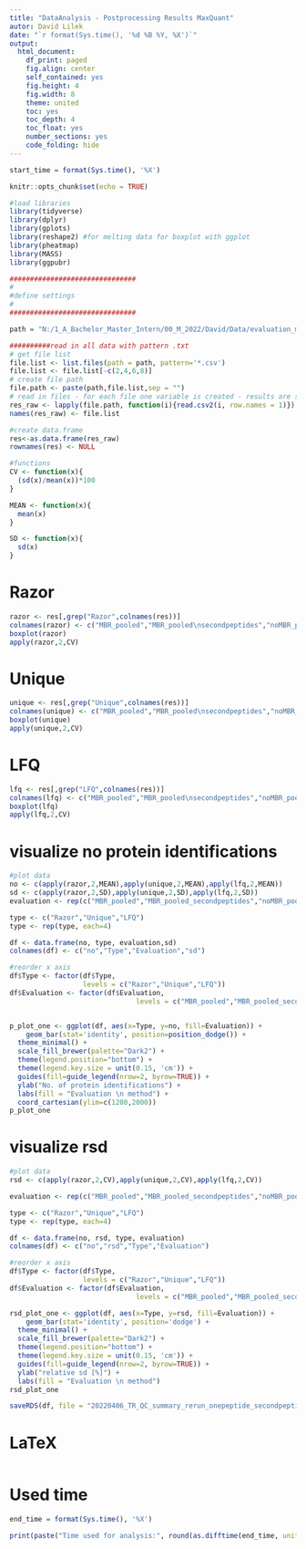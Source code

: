 ```yaml
---
title: "DataAnalysis - Postprocessing Results MaxQuant"
autor: David Lilek
date: "`r format(Sys.time(), '%d %B %Y, %X')`"
output:
  html_document:
    df_print: paged
    fig.align: center
    self_contained: yes
    fig.height: 4
    fig.width: 8
    theme: united
    toc: yes
    toc_depth: 4
    toc_float: yes
    number_sections: yes
    code_folding: hide
---
```


```r
start_time = format(Sys.time(), '%X')
```

```r
knitr::opts_chunk$set(echo = TRUE)
```

```r
#load libraries
library(tidyverse)
library(dplyr)
library(gplots)
library(reshape2) #for melting data for boxplot with ggplot
library(pheatmap)
library(MASS)
library(ggpubr)
```

```r
###############################
#
#define settings
#
###############################

path = "N:/1_A_Bachelor_Master_Intern/00_M_2022/David/Data/evaluation_masterthesis/QC/tmpfiles/qc_oneuniquepeptide/"

##########read in all data with pattern .txt
# get file list
file.list <- list.files(path = path, pattern='*.csv')
file.list <- file.list[-c(2,4,6,8)]
# create file path
file.path <- paste(path,file.list,sep = "")
# read in files - for each file one variable is created - results are stored in a list
res_raw <- lapply(file.path, function(i){read.csv2(i, row.names = 1)})
names(res_raw) <- file.list
```

```r
#create data.frame
res<-as.data.frame(res_raw)
rownames(res) <- NULL
```

```r
#functions
CV <- function(x){
  (sd(x)/mean(x))*100
}

MEAN <- function(x){
  mean(x)
}

SD <- function(x){
  sd(x)
}
```

# Razor

```r
razor <- res[,grep("Razor",colnames(res))]
colnames(razor) <- c("MBR_pooled","MBR_pooled\nsecondpeptides","noMBR_pooled","noMBR_pooled\nsecondpeptides")
boxplot(razor)
apply(razor,2,CV)
```

# Unique

```r
unique <- res[,grep("Unique",colnames(res))]
colnames(unique) <- c("MBR_pooled","MBR_pooled\nsecondpeptides","noMBR_pooled","noMBR_pooled\nsecondpeptides")
boxplot(unique)
apply(unique,2,CV)
```

# LFQ

```r
lfq <- res[,grep("LFQ",colnames(res))]
colnames(lfq) <- c("MBR_pooled","MBR_pooled\nsecondpeptides","noMBR_pooled","noMBR_pooled\nsecondpeptides")
boxplot(lfq)
apply(lfq,2,CV)
```

# visualize no protein identifications

```r
#plot data
no <- c(apply(razor,2,MEAN),apply(unique,2,MEAN),apply(lfq,2,MEAN))
sd <- c(apply(razor,2,SD),apply(unique,2,SD),apply(lfq,2,SD))
evaluation <- rep(c("MBR_pooled","MBR_pooled_secondpeptides","noMBR_pooled","noMBR_pooled_secondpeptides"),3)

type <- c("Razor","Unique","LFQ")
type <- rep(type, each=4)

df <- data.frame(no, type, evaluation,sd)
colnames(df) <- c("no","Type","Evaluation","sd")

#reorder x axis
df$Type <- factor(df$Type,
                  levels = c("Razor","Unique","LFQ"))
df$Evaluation <- factor(df$Evaluation,
                               levels = c("MBR_pooled","MBR_pooled_secondpeptides","noMBR_pooled","noMBR_pooled_secondpeptides"))


p_plot_one <- ggplot(df, aes(x=Type, y=no, fill=Evaluation)) +
    geom_bar(stat='identity', position=position_dodge()) +
  theme_minimal() +
  scale_fill_brewer(palette="Dark2") +
  theme(legend.position="bottom") +
  theme(legend.key.size = unit(0.15, 'cm')) +
  guides(fill=guide_legend(nrow=2, byrow=TRUE)) +
  ylab("No. of protein identifications") +
  labs(fill = "Evaluation \n method") +
  coord_cartesian(ylim=c(1200,2000))
p_plot_one
```


# visualize rsd

```r
#plot data
rsd <- c(apply(razor,2,CV),apply(unique,2,CV),apply(lfq,2,CV))

evaluation <- rep(c("MBR_pooled","MBR_pooled_secondpeptides","noMBR_pooled","noMBR_pooled_secondpeptides"),3)

type <- c("Razor","Unique","LFQ")
type <- rep(type, each=4)

df <- data.frame(no, rsd, type, evaluation)
colnames(df) <- c("no","rsd","Type","Evaluation")

#reorder x axis
df$Type <- factor(df$Type,
                  levels = c("Razor","Unique","LFQ"))
df$Evaluation <- factor(df$Evaluation,
                               levels = c("MBR_pooled","MBR_pooled_secondpeptides","noMBR_pooled","noMBR_pooled_secondpeptides"))

rsd_plot_one <- ggplot(df, aes(x=Type, y=rsd, fill=Evaluation)) +
    geom_bar(stat='identity', position='dodge') +
  theme_minimal() +
  scale_fill_brewer(palette="Dark2") +
  theme(legend.position="bottom") +
  theme(legend.key.size = unit(0.15, 'cm')) +
  guides(fill=guide_legend(nrow=2, byrow=TRUE)) +
  ylab("relative sd [%]") +
  labs(fill = "Evaluation \n method")
rsd_plot_one
```


```r
saveRDS(df, file = "20220406_TR_QC_summary_rerun_onepeptide_secondpeptide.rds")
```

# LaTeX

```r

```

# Used time

```r
end_time = format(Sys.time(), '%X')
```

```r
print(paste("Time used for analysis:", round(as.difftime(end_time, units = "mins")-as.difftime(start_time, units = "mins"),digits=2),"minutes"))
```
